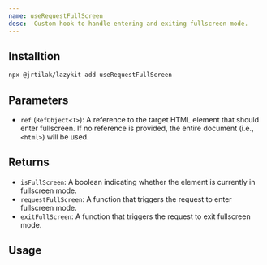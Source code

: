 ```yaml
---
name: useRequestFullScreen
desc:  Custom hook to handle entering and exiting fullscreen mode.
---
```



<CodePreview methodName="useRequestFullScreen"/>

## Installtion

```bash
npx @jrtilak/lazykit add useRequestFullScreen
```

## Parameters

- `ref` (`RefObject<T>`): A reference to the target HTML element that should enter fullscreen. If no reference is provided, the entire document (i.e., `<html>`) will be used.

## Returns

- `isFullScreen`: A boolean indicating whether the element is currently in fullscreen mode.
- `requestFullScreen`: A function that triggers the request to enter fullscreen mode.
- `exitFullScreen`: A function that triggers the request to exit fullscreen mode.


## Usage

<ComponentPreview methodName="useRequestFullScreen" exampleName="full-screen"/>